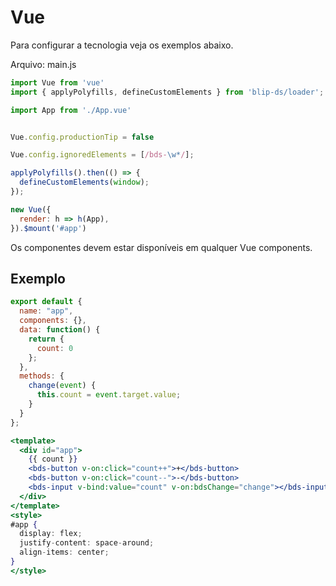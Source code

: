 
<Meta title="Vamos Começar/DS no Vue/Aplicação" />


# Vue

Para configurar a tecnologia veja os exemplos abaixo.

Arquivo: main.js

```jsx
import Vue from 'vue'
import { applyPolyfills, defineCustomElements } from 'blip-ds/loader';

import App from './App.vue'


Vue.config.productionTip = false

Vue.config.ignoredElements = [/bds-\w*/];

applyPolyfills().then(() => {
  defineCustomElements(window);
});

new Vue({
  render: h => h(App),
}).$mount('#app')
```
Os componentes devem estar disponíveis em qualquer Vue components.

## Exemplo

```jsx
export default {
  name: "app",
  components: {},
  data: function() {
    return {
      count: 0
    };
  },
  methods: {
    change(event) {
      this.count = event.target.value;
    }
  }
};

<template>
  <div id="app">
    {{ count }}
    <bds-button v-on:click="count++">+</bds-button>
    <bds-button v-on:click="count--">-</bds-button>
    <bds-input v-bind:value="count" v-on:bdsChange="change"></bds-input>
  </div>
</template>
<style>
#app {
  display: flex;
  justify-content: space-around;
  align-items: center;
}
</style>
```

<br></br>
